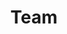 ---
title: Team
heading: 
    - text: Meet Our Team
      class: "heading-primary h2"
description: "At Koi Roofing and Solar, our team is our greatest asset. We are a group of dedicated professionals committed to delivering the highest quality service and craftsmanship."
hasPage: false
itemsHasPage: false
# defaultSection:
    # sortOrder: "desc"
---